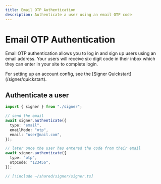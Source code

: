 ```yaml
---
title: Email OTP Authentication
description: Authenticate a user using an email OTP code
---
```


# Email OTP Authentication

Email OTP authentication allows you to log in and sign up users using an email address. Your users will receive six-digit code in their inbox which they can enter in your site to complete login.

<Tip>
  For setting up an account config, see the [Signer
  Quickstart](/signer/quickstart).
</Tip>

## Authenticate a user

<CodeBlocks>

```ts twoslash [example.ts]
import { signer } from "./signer";

// send the email
await signer.authenticate({
  type: "email",
  emailMode: "otp",
  email: "user@mail.com",
});

// later once the user has entered the code from their email
await signer.authenticate({
  type: "otp",
  otpCode: "123456",
});
```

```ts twoslash [signer] filename="signer.ts"
// [!include ~/shared/signer/signer.ts]
```

</CodeBlocks>
